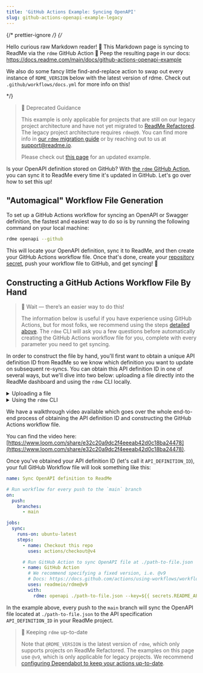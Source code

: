 ```yaml
---
title: 'GitHub Actions Example: Syncing OpenAPI'
slug: github-actions-openapi-example-legacy
---
```


{/* prettier-ignore */}
{/*

Hello curious raw Markdown reader! 👋
This Markdown page is syncing to ReadMe via the `rdme` GitHub Action 🦉
Peep the resulting page in our docs: https://docs.readme.com/main/docs/github-actions-openapi-example

We also do some fancy little find-and-replace action to swap out every instance
of `RDME_VERSION` below with the latest version of rdme.
Check out `.github/workflows/docs.yml` for more info on this!

\*/}

> 🚧 Deprecated Guidance
>
> This example is only applicable for projects that are still on our legacy project architecture and have not yet migrated to [ReadMe Refactored](https://docs.readme.com/main/docs/migration). The legacy project architecture requires `rdme@9`. You can find more info in [our `rdme` migration guide](https://github.com/readmeio/rdme/blob/v10/documentation/migration-guide.md) or by reaching out to us at [support@readme.io](mailto:support@readme.io).
>
> Please check out [this page](https://docs.readme.com/main/docs/github-actions-openapi-example) for an updated example.

Is your OpenAPI definition stored on GitHub? With [the `rdme` GitHub Action](https://docs.readme.com/main/docs/rdme), you can sync it to ReadMe every time it's updated in GitHub. Let's go over how to set this up!

## "Automagical" Workflow File Generation

To set up a GitHub Actions workflow for syncing an OpenAPI or Swagger definition, the fastest and easiest way to do so is by running the following command on your local machine:

```sh
rdme openapi --github
```

This will locate your OpenAPI definition, sync it to ReadMe, and then create your GitHub Actions workflow file. Once that's done, create your [repository secret](https://docs.github.com/actions/security-guides/encrypted-secrets#creating-encrypted-secrets-for-a-repository), push your workflow file to GitHub, and get syncing! 🎊

## Constructing a GitHub Actions Workflow File By Hand

> 🚧 Wait — there’s an easier way to do this!
>
> The information below is useful if you have experience using GitHub Actions, but for most folks, we recommend using the steps [detailed above](#automagical-workflow-file-generation). The `rdme` CLI will ask you a few questions before automatically creating the GitHub Actions workflow file for you, complete with every parameter you need to get syncing.

In order to construct the file by hand, you'll first want to obtain a unique API definition ID from ReadMe so we know which definition you want to update on subsequent re-syncs. You can obtain this API definition ID in one of several ways, but we'll dive into two below: uploading a file directly into the ReadMe dashboard and using the `rdme` CLI locally.

<details>
<summary>Uploading a file</summary>

Follow [these instructions](https://docs.readme.com/main/docs/openapi) on uploading a new OpenAPI file in the dashboard. Once the file is uploaded, you'll see the following in the API Reference settings of your dashboard (the red outline is where you'll find your API definition ID):

![](https://files.readme.io/d57b7c8-Screen_Shot_2022-02-23_at_11.54.21_AM.png)

</details>
<details>
<summary>Using the <code>rdme</code> CLI</summary>

Alternatively, you can obtain the API definition ID by running the following `rdme` CLI command on your local machine:

```sh
rdme openapi [url-or-local-path-to-file]
```

Once you follow the prompts and upload your OpenAPI definition, you'll receive a confirmation message that looks something like this:

```
You've successfully updated an OpenAPI file on your ReadMe project!

        http://dash.readme.com/project/{your_project}/v1.0/refs/pet

To update your OpenAPI definition, run the following:

        rdme openapi [url-or-local-path-to-file] --key=<key> --id=API_DEFINITION_ID
```

</details>

We have a walkthrough video available which goes over the whole end-to-end process of obtaining the API definition ID and constructing the GitHub Actions workflow file.

You can find the video here: [https://www.loom.com/share/e32c20a9dc2f4eeeab42d0c18ba24478](https://www.loom.com/share/e32c20a9dc2f4eeeab42d0c18ba24478).

Once you've obtained your API definition ID (let's call it `API_DEFINITION_ID`), your full GitHub Workflow file will look something like this:

```yml
name: Sync OpenAPI definition to ReadMe

# Run workflow for every push to the `main` branch
on:
  push:
    branches:
      - main

jobs:
  sync:
    runs-on: ubuntu-latest
    steps:
      - name: Checkout this repo
        uses: actions/checkout@v4

      # Run GitHub Action to sync OpenAPI file at ./path-to-file.json
      - name: GitHub Action
        # We recommend specifying a fixed version, i.e. @v9
        # Docs: https://docs.github.com/actions/using-workflows/workflow-syntax-for-github-actions#example-using-versioned-actions
        uses: readmeio/rdme@v9
        with:
          rdme: openapi ./path-to-file.json --key=${{ secrets.README_API_KEY }} --id=API_DEFINITION_ID
```

In the example above, every push to the `main` branch will sync the OpenAPI file located at `./path-to-file.json` to the API specification `API_DEFINITION_ID` in your ReadMe project.

> 📘 Keeping `rdme` up-to-date
>
> Note that `@RDME_VERSION` is the latest version of `rdme`, which only supports projects on ReadMe Refactored. The examples on this page use `@v9`, which is only applicable for legacy projects. We recommend [configuring Dependabot to keep your actions up-to-date](https://docs.github.com/code-security/dependabot/working-with-dependabot/keeping-your-actions-up-to-date-with-dependabot).
